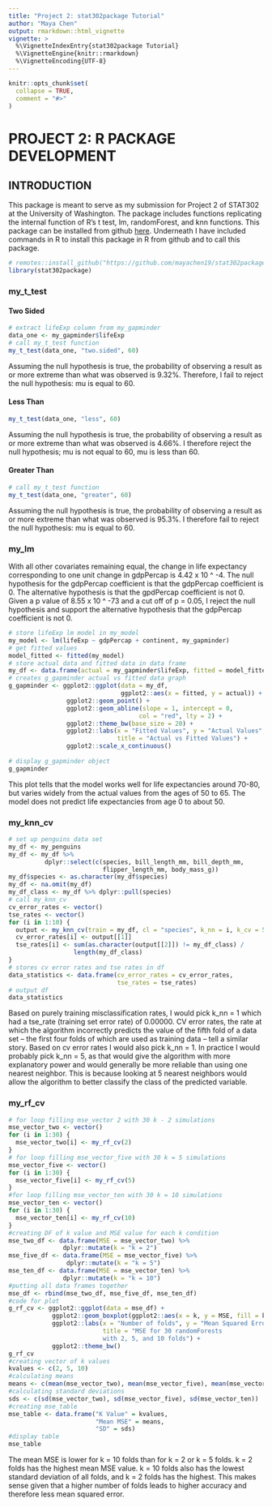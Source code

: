 ```yaml
---
title: "Project 2: stat302package Tutorial"
author: "Maya Chen"
output: rmarkdown::html_vignette
vignette: >
  %\VignetteIndexEntry{stat302package Tutorial}
  %\VignetteEngine{knitr::rmarkdown}
  %\VignetteEncoding{UTF-8}
---
```


```r
knitr::opts_chunk$set(
  collapse = TRUE,
  comment = "#>"
)
```

# PROJECT 2: R PACKAGE DEVELOPMENT

## INTRODUCTION 

This package is meant to serve as my submission for Project 2 of STAT302
at the University of Washington. The package includes functions replicating 
the internal function of R's t test, lm, randomForest, and knn functions. 
This package can be installed from github 
[here](https://github.com/mayachen19/stat302package). Underneath I have
included commands in R to install this package in R from github and 
to call this package. 

```r
# remotes::install_github("https://github.com/mayachen19/stat302package")
library(stat302package)
```

### my_t_test

#### Two Sided 
```r
# extract lifeExp column from my_gapminder
data_one <- my_gapminder$lifeExp
# call my_t_test function
my_t_test(data_one, "two.sided", 60)
```

Assuming the null hypothesis is true, the probability of observing a result 
as or more extreme than what was observed is 9.32%. Therefore, I fail to reject 
the null hypothesis: mu is equal to 60. 

#### Less Than
```r
my_t_test(data_one, "less", 60)
```

Assuming the null hypothesis is true, the probability of observing a result 
as or more extreme than what was observed is 4.66%. I therefore reject the null 
hypothesis; mu is not equal to 60, mu is less than 60. 

#### Greater Than
```r
# call my_t_test function
my_t_test(data_one, "greater", 60)
```

Assuming the null hypothesis is true, the probability of observing a result 
as or more extreme than what was observed is 95.3%. I therefore fail to reject 
the null hypothesis: mu is equal to 60. 

### my_lm

With all other covariates remaining equal, the change in life 
expectancy corresponding to one unit change in gdpPercap is 4.42 x 10 ^ -4.
The null hypothesis for the gdpPercap coefficient is that the gdpPercap 
coefficient is 0. The alternative hypothesis is that the gpdPercap coefficient 
is not 0. Given a p value of 8.55 x 10 ^ -73 and a cut off of p = 0.05, 
I reject the null hypothesis and support the alternative hypothesis that the
gdpPercap coefficient is not 0. 

```r
# store lifeExp lm model in my_model
my_model <- lm(lifeExp ~ gdpPercap + continent, my_gapminder)
# get fitted values 
model_fitted <- fitted(my_model)
# store actual data and fitted data in data frame
my_df <- data.frame(actual = my_gapminder$lifeExp, fitted = model_fitted)
# creates g_gapminder actual vs fitted data graph
g_gapminder <- ggplot2::ggplot(data = my_df, 
                               ggplot2::aes(x = fitted, y = actual)) +
                ggplot2::geom_point() +
                ggplot2::geom_abline(slope = 1, intercept = 0, 
                                    col = "red", lty = 2) +
                ggplot2::theme_bw(base_size = 20) +
                ggplot2::labs(x = "Fitted Values", y = "Actual Values", 
                              title = "Actual vs Fitted Values") +
                ggplot2::scale_x_continuous()
                
# display g_gapminder object
g_gapminder
```

  This plot tells that the model works well for life expectancies around 
  70-80, but varies widely from the actual values from the ages of 50 to 65. The 
  model does not predict life expectancies from age 0 to about 50. 

### my_knn_cv
```r
# set up penguins data set
my_df <- my_penguins
my_df <- my_df %>%
          dplyr::select(c(species, bill_length_mm, bill_depth_mm,
                          flipper_length_mm, body_mass_g))
my_df$species <- as.character(my_df$species)
my_df <- na.omit(my_df)
my_df_class <- my_df %>% dplyr::pull(species)
# call my_knn_cv
cv_error_rates <- vector()
tse_rates <- vector()
for (i in 1:10) {
  output <- my_knn_cv(train = my_df, cl = "species", k_nn = i, k_cv = 5)
  cv_error_rates[i] <- output[[1]]
  tse_rates[i] <- sum(as.character(output[[2]]) != my_df_class) / 
                  length(my_df_class)
}
# stores cv error rates and tse rates in df
data_statistics <- data.frame(cv_error_rates = cv_error_rates,
                              tse_rates = tse_rates)
# output df 
data_statistics
```

Based on purely training misclassification rates, I would pick k_nn = 1 which 
had a tse_rate (training set error rate) of 0.00000. CV error rates, 
the rate at which the algorithm incorrectly predicts the value of the fifth fold
of a data set -- the first four folds of which are used as training data -- 
tell a similar story. Based on cv error rates I would also pick k_nn = 1. 
In practice I would probably pick k_nn = 5, as that
would give the algorithm with more explanatory power and would generally 
be more reliable than using one nearest neighbor. This is because looking at 
5 nearest neighbors would allow the algorithm to better classify the 
class of the predicted variable. 

### my_rf_cv
```r
# for loop filling mse_vector 2 with 30 k - 2 simulations
mse_vector_two <- vector()
for (i in 1:30) {
  mse_vector_two[i] <- my_rf_cv(2)
}
# for loop filling mse_vector_five with 30 k = 5 simulations
mse_vector_five <- vector()
for (i in 1:30) {
  mse_vector_five[i] <- my_rf_cv(5)
}
#for loop filling mse_vector_ten with 30 k = 10 simulations
mse_vector_ten <- vector()
for (i in 1:30) {
  mse_vector_ten[i] <- my_rf_cv(10)
}
#creating DF of k value and MSE value for each k condition
mse_two_df <- data.frame(MSE = mse_vector_two) %>% 
               dplyr::mutate(k = "k = 2")
mse_five_df <- data.frame(MSE = mse_vector_five) %>% 
                dplyr::mutate(k = "k = 5")
mse_ten_df <- data.frame(MSE = mse_vector_ten) %>% 
               dplyr::mutate(k = "k = 10")
#putting all data frames together
mse_df <- rbind(mse_two_df, mse_five_df, mse_ten_df)
#code for plot 
g_rf_cv <- ggplot2::ggplot(data = mse_df) + 
            ggplot2::geom_boxplot(ggplot2::aes(x = k, y = MSE, fill = k)) +
            ggplot2::labs(x = "Number of folds", y = "Mean Squared Error",
                          title = "MSE for 30 randomForests 
                          with 2, 5, and 10 folds") +
            ggplot2::theme_bw()
g_rf_cv
#creating vector of k values
kvalues <- c(2, 5, 10)
#calculating means
means <- c(mean(mse_vector_two), mean(mse_vector_five), mean(mse_vector_ten))
#calculating standard deviations 
sds <- c(sd(mse_vector_two), sd(mse_vector_five), sd(mse_vector_ten))
#creating mse_table
mse_table <- data.frame("K Value" = kvalues,
                        "Mean MSE" = means,
                        "SD" = sds)
#display table
mse_table
```

The mean MSE is lower for k = 10 folds than for k = 2 or k = 5 folds. k = 2 
folds has the highest mean MSE value. k = 10 folds also has the lowest 
standard deviation of all folds, and k = 2 folds has the highest. This makes
sense given that a higher number of folds leads to higher accuracy and therefore
less mean squared error. 
